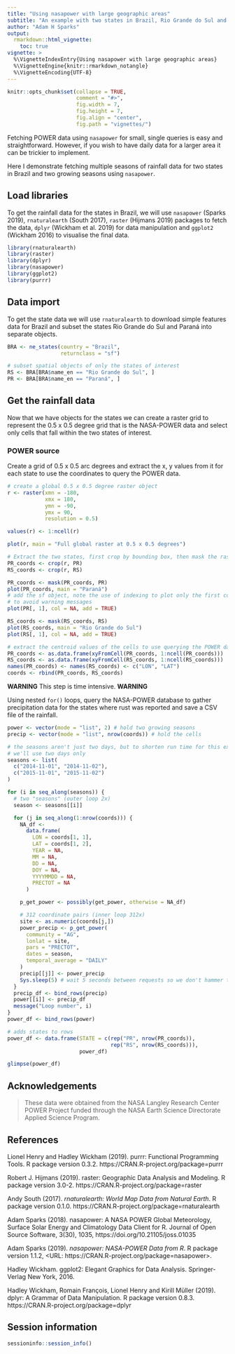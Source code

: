 ```yaml
---
title: "Using nasapower with large geographic areas"
subtitle: "An example with two states in Brazil, Rio Grande do Sul and Paraná"
author: "Adam H Sparks"
output:
  rmarkdown::html_vignette:
    toc: true
vignette: >
  %\VignetteIndexEntry{Using nasapower with large geographic areas}
  %\VignetteEngine{knitr::rmarkdown_notangle}
  %\VignetteEncoding{UTF-8}
---
```


```r
knitr::opts_chunk$set(collapse = TRUE,
                      comment = "#>",
                      fig.width = 7,
                      fig.height = 7,
                      fig.align = "center",
                      fig.path = "vignettes/")
```

Fetching POWER data using `nasapower` for small, single queries is easy and
straightforward.
However, if you wish to have daily data for a larger area it can be trickier to implement.

Here I demonstrate fetching multiple seasons of rainfall data for two states in Brazil and two growing seasons using `nasapower`.

## Load libraries

To get the rainfall data for the states in Brazil, we will use `nasapower` (Sparks 2019), `rnaturalearth` (South 2017), `raster` (Hijmans 2019) packages to fetch the data, `dplyr` (Wickham et al. 2019) for data manipulation and `ggplot2` (Wickham 2016) to visualise the final data.

```r
library(rnaturalearth)
library(raster)
library(dplyr)
library(nasapower)
library(ggplot2)
library(purrr)
```

## Data import

To get the state data we will use `rnaturalearth` to download simple features
data for Brazil and subset the states Rio Grande do Sul and Paraná into separate
objects.

```r
BRA <- ne_states(country = "Brazil",
                 returnclass = "sf")

# subset spatial objects of only the states of interest
RS <- BRA[BRA$name_en == "Rio Grande do Sul", ]
PR <- BRA[BRA$name_en == "Paraná", ]
```

## Get the rainfall data

Now that we have objects for the states we can create a raster grid to represent
the 0.5 x 0.5 degree grid that is the NASA-POWER data and select only cells
that fall within the two states of interest.

### POWER source

Create a grid of 0.5 x 0.5 arc degrees and extract the x, y values from it for
each state to use the coordinates to query the POWER data.

```r
# create a global 0.5 x 0.5 degree raster object
r <- raster(xmn = -180,
            xmx = 180,
            ymn = -90,
            ymx = 90,
            resolution = 0.5)

values(r) <- 1:ncell(r)

plot(r, main = "Full global raster at 0.5 x 0.5 degrees")

# Extract the two states, first crop by bounding box, then mask the raster
PR_coords <- crop(r, PR)
RS_coords <- crop(r, RS)

PR_coords <- mask(PR_coords, PR)
plot(PR_coords, main = "Paraná")
# add the sf object, note the use of indexing to plot only the first column
# to avoid warning messages
plot(PR[, 1], col = NA, add = TRUE)

RS_coords <- mask(RS_coords, RS)
plot(RS_coords, main = "Rio Grande do Sul")
plot(RS[, 1], col = NA, add = TRUE)

# extract the centroid values of the cells to use querying the POWER data
PR_coords <- as.data.frame(xyFromCell(PR_coords, 1:ncell(PR_coords)))
RS_coords <- as.data.frame(xyFromCell(RS_coords, 1:ncell(RS_coords)))
names(PR_coords) <- names(RS_coords) <- c("LON", "LAT")
coords <- rbind(PR_coords, RS_coords)
```

**WARNING** This step is time intensive. **WARNING**

Using nested `for()` loops, query the NASA-POWER database to gather precipitation
data for the states where rust was reported and save a CSV file of the rainfall.

```r

power <- vector(mode = "list", 2) # hold two growing seasons
precip <- vector(mode = "list", nrow(coords)) # hold the cells

# the seasons aren't just two days, but to shorten run time for this example,
# we'll use two days only
seasons <- list(
  c("2014-11-01", "2014-11-02"),
  c("2015-11-01", "2015-11-02")
)

for (i in seq_along(seasons)) {
  # two "seasons" (outer loop 2x)
  season <- seasons[[i]]

  for (j in seq_along(1:nrow(coords))) {
    NA_df <-
      data.frame(
        LON = coords[1, 1],
        LAT = coords[1, 2],
        YEAR = NA,
        MM = NA,
        DD = NA,
        DOY = NA,
        YYYYMMDD = NA,
        PRECTOT = NA
      )

    p_get_power <- possibly(get_power, otherwise = NA_df)

    # 312 coordinate pairs (inner loop 312x)
    site <- as.numeric(coords[j,])
    power_precip <- p_get_power(
      community = "AG",
      lonlat = site,
      pars = "PRECTOT",
      dates = season,
      temporal_average = "DAILY"
    )
    precip[[j]] <- power_precip
    Sys.sleep(5) # wait 5 seconds between requests so we don't hammer the server
  }
  precip_df <- bind_rows(precip)
  power[[i]] <- precip_df
  message("Loop number", i)
}
power_df <- bind_rows(power)

# adds states to rows
power_df <- data.frame(STATE = c(rep("PR", nrow(PR_coords)),
                                 rep("RS", nrow(RS_coords))),
                       power_df)

glimpse(power_df)
```

## Acknowledgements

> These data were obtained from the NASA Langley Research Center POWER Project
funded through the NASA Earth Science Directorate Applied Science Program.

## References

Lionel Henry and Hadley Wickham (2019). purrr: Functional Programming Tools.
  R package version 0.3.2. https://CRAN.R-project.org/package=purrr

Robert J. Hijmans (2019). raster: Geographic Data Analysis and Modeling. R package
  version 3.0-2. https://CRAN.R-project.org/package=raster

Andy South (2017). _rnaturalearth: World Map Data from Natural Earth_. R package
  version 0.1.0. https://CRAN.R-project.org/package=rnaturalearth

Adam Sparks (2018). nasapower: A NASA POWER Global Meteorology, Surface Solar
  Energy and Climatology Data Client for R. Journal of Open Source Software,
  3(30), 1035, https://doi.org/10.21105/joss.01035

Adam Sparks (2019). _nasapower: NASA-POWER Data from R_. R package version 1.1.2,
  <URL: https://CRAN.R-project.org/package=nasapower>.

Hadley Wickham. ggplot2: Elegant Graphics for Data Analysis. Springer-Verlag
  New York, 2016.

Hadley Wickham, Romain François, Lionel Henry and Kirill Müller (2019). dplyr: A
  Grammar of Data Manipulation. R package version 0.8.3.
  https://CRAN.R-project.org/package=dplyr

## Session information

```r
sessioninfo::session_info()
```
